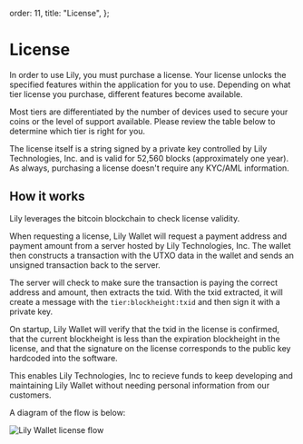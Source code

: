
  order: 11,
  title: "License",
};

# License

In order to use Lily, you must purchase a license. Your license unlocks the specified features within the application for you to use. Depending on what tier license you purchase, different features become available.

Most tiers are differentiated by the number of devices used to secure your coins or the level of support available. Please review the table below to determine which tier is right for you.

The license itself is a string signed by a private key controlled by Lily Technologies, Inc. and is valid for 52,560 blocks (approximately one year). As always, purchasing a license doesn't require any KYC/AML information.

<PricingTable />

## How it works

Lily leverages the bitcoin blockchain to check license validity.

When requesting a license, Lily Wallet will request a payment address and payment amount from a server hosted by Lily Technologies, Inc. The wallet then constructs a transaction with the UTXO data in the wallet and sends an unsigned transaction back to the server.

The server will check to make sure the transaction is paying the correct address and amount, then extracts the txid. With the txid extracted, it will create a message with the `tier:blockheight:txid` and then sign it with a private key.

On startup, Lily Wallet will verify that the txid in the license is confirmed, that the current blockheight is less than the expiration blockheight in the license, and that the signature on the license corresponds to the public key hardcoded into the software.

This enables Lily Technologies, Inc to recieve funds to keep developing and maintaining Lily Wallet without needing personal information from our customers.

A diagram of the flow is below:

<img alt="Lily Wallet license flow" src="/assets/lily-license-flow.png" />
